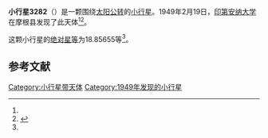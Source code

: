 {{Infobox planet
| bgcolour = #FFFFC0
| name = 3282 Spencer Jones
| symbol = 
| image = 
| caption = 
| discovery = yes
| discovery_ref = 
| discoverer = [[印第安纳大学|印第安纳大学]]
| discovery_site = [[摩根县|摩根县]] 
| discovered = 1949年2月19日
| designations = yes
| mp_name = 
| named_after = 
| alt_names = 1949 DA/ 1933 FL1 / 1933 HN / 1973 SL6 / 1975 EU2 / 1988 DE1 / 9528 P-L
| mp_category = [[主带小行星|主带小行星]]
| orbit_ref = <ref name="a">[http://ssd.jpl.nasa.gov/sbdb.cgi?sstr=3282 3282 Spencer Jones] {{Wayback|url=http://ssd.jpl.nasa.gov/sbdb.cgi?sstr=3282 |date=20200917220244 }}，小行星數據庫瀏覽器（JPL Small-Body Database Browser）－[[美国国家航空航天局|美国国家航空航天局]]喷气推进实验室</ref>
| epoch = 2456400.5 (2013年4月18日更新)
| aphelion = {{convert|2.2829716|AU|km|3|abbr=on|lk=out}}
| perihelion = {{convert|2.0973502|AU|km|3|abbr=on}}
| semimajor = {{convert|2.1901609|AU|km|3|abbr=on}}
| eccentricity = 0.0423762
| period = 1183.893017 [[日|日]]<br />3.24[[儒略年|儒略年]]
| avg_speed = 
| inclination = 3.16660
| asc_node = 162.37610
| mean_anomaly = 
| arg_peri = 18.85655
| satellites = 
| physical_characteristics = yes
| dimensions = 
| mass = 
| density = 
| surface_grav = 
| escape_velocity = 
| sidereal_day = 
| axial_tilt = 
| pole_ecliptic_lat = 
| pole_ecliptic_lon = 
| albedo = 
| temperatures= 
| temp_name1 = 
| mean_temp_1 = 
| max_temp_1 = 
| temp_name2 = 
| max_temp_2 = 
| spectral_type = 
| abs_magnitude = 18.85655
}}

'''小行星3282'''（{{lang-en|3282 Spencer Jones}}）是一颗围绕[[太阳|太阳]][[公转|公转]]的[[小行星|小行星]]。1949年2月19日，[[印第安纳大学|印第安纳大学]]在摩根县发现了此天体<ref name="a" /><ref>{{cite news|title=小行星列表|url=http://cfa-www.harvard.edu/iau/lists/NumberedMPs.txt|accessdate=2013-07-08|newspaper=哈佛大学|archive-date=2008-05-17|archive-url=https://web.archive.org/web/20080517010638/http://cfa-www.harvard.edu/iau/lists/NumberedMPs.txt|dead-url=no}}</ref>。

这颗小行星的[[绝对星等|绝对星等]]为18.85655等<ref name="a" />。

==参考文献==
{{reflist}}
{{Minor Planet Number|[[小行星3281|小行星3281]]|[[小行星3283|小行星3283]]}}

{{小天体}}

[[Category:小行星带天体|Category:小行星带天体]]
[[Category:1949年发现的小行星|Category:1949年发现的小行星]]

{{asteroid-stub}}
